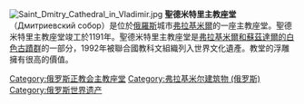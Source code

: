 {{expand|time=2016-02-02T06:47:27+00:00}}
{{unreferenced|time=2016-02-02T06:47:27+00:00}}
[[File:Saint_Dmitry_Cathedral_in_Vladimir.jpg|thumb]]
'''聖德米特里主教座堂'''（Дмитриевский собор）是位於[[俄羅斯|俄羅斯]]城市[[弗拉基米尔_(俄罗斯)|弗拉基米爾]]的一座主教座堂。聖德米特里主教座堂竣工於1191年。聖德米特里主教座堂是[[弗拉基米爾和蘇茲達爾的白色古蹟群|弗拉基米爾和蘇茲達爾的白色古蹟群]]的一部分，1992年被聯合國教科文組織列入世界文化遺產。教堂的浮雕擁有很高的價值。
{{coord|56|07|45|N|40|24|39|E|region:RU_type:landmark_source:kolossus-ruwiki|display=title}}

[[Category:俄罗斯正教会主教座堂|Category:俄罗斯正教会主教座堂]]
[[Category:弗拉基米尔建筑物_(俄罗斯)|Category:弗拉基米尔建筑物 (俄罗斯)]]
[[Category:俄罗斯世界遗产|Category:俄罗斯世界遗产]]